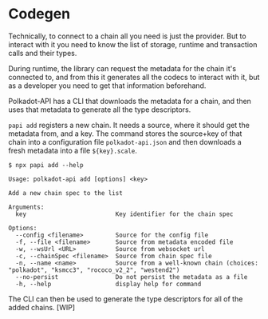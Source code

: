 # Codegen

Technically, to connect to a chain all you need is just the provider. But to interact with it you
need to know the list of storage, runtime and transaction calls and their types.

During runtime, the library can request the metadata for the chain it's connected to, and from this
it generates all the codecs to interact with it, but as a developer you need to get that information
beforehand.

Polkadot-API has a CLI that downloads the metadata for a chain, and then uses that metadata to
generate all the type descriptors.

`papi add` registers a new chain. It needs a source, where it should get the metadata from, and a
key. The command stores the source+key of that chain into a configuration file `polkadot-api.json`
and then downloads a fresh metadata into a file `${key}.scale`.

```
$ npx papi add --help

Usage: polkadot-api add [options] <key>

Add a new chain spec to the list

Arguments:
  key                         Key identifier for the chain spec

Options:
  --config <filename>         Source for the config file
  -f, --file <filename>       Source from metadata encoded file
  -w, --wsUrl <URL>           Source from websocket url
  -c, --chainSpec <filename>  Source from chain spec file
  -n, --name <name>           Source from a well-known chain (choices: "polkadot", "ksmcc3", "rococo_v2_2", "westend2")
  --no-persist                Do not persist the metadata as a file
  -h, --help                  display help for command
```

The CLI can then be used to generate the type descriptors for all of the added chains. [WIP]

